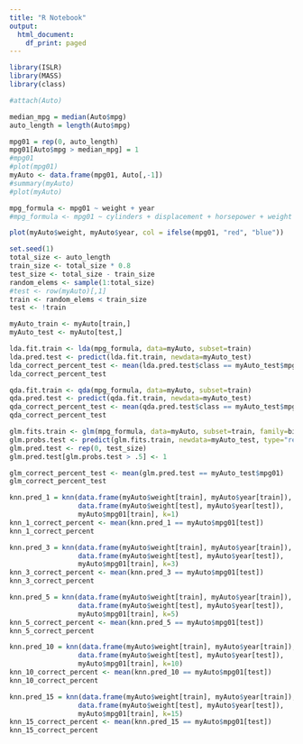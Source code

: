 ```yaml
---
title: "R Notebook"
output:
  html_document:
    df_print: paged
---
```



```r
library(ISLR)
library(MASS)
library(class)

#attach(Auto)

median_mpg = median(Auto$mpg)
auto_length = length(Auto$mpg)

mpg01 = rep(0, auto_length)
mpg01[Auto$mpg > median_mpg] = 1
#mpg01
#plot(mpg01)
myAuto <- data.frame(mpg01, Auto[,-1])
#summary(myAuto)
#plot(myAuto)

mpg_formula <- mpg01 ~ weight + year
#mpg_formula <- mpg01 ~ cylinders + displacement + horsepower + weight + acceleration + year + origin
```


```r
plot(myAuto$weight, myAuto$year, col = ifelse(mpg01, "red", "blue"))
```

```r
set.seed(1)
total_size <- auto_length
train_size <- total_size * 0.8
test_size <- total_size - train_size
random_elems <- sample(1:total_size)
#test <- row(myAuto)[,1]
train <- random_elems < train_size
test <- !train

myAuto_train <- myAuto[train,]
myAuto_test <- myAuto[test,]
```

```r
lda.fit.train <- lda(mpg_formula, data=myAuto, subset=train)
lda.pred.test <- predict(lda.fit.train, newdata=myAuto_test)
lda_correct_percent_test <- mean(lda.pred.test$class == myAuto_test$mpg01)
lda_correct_percent_test
```

```r
qda.fit.train <- qda(mpg_formula, data=myAuto, subset=train)
qda.pred.test <- predict(qda.fit.train, newdata=myAuto_test)
qda_correct_percent_test <- mean(qda.pred.test$class == myAuto_test$mpg01)
qda_correct_percent_test
```

```r
glm.fits.train <- glm(mpg_formula, data=myAuto, subset=train, family=binomial)
glm.probs.test <- predict(glm.fits.train, newdata=myAuto_test, type="response")
glm.pred.test <- rep(0, test_size)
glm.pred.test[glm.probs.test > .5] <- 1

glm_correct_percent_test <- mean(glm.pred.test == myAuto_test$mpg01)
glm_correct_percent_test
```


```r
knn.pred_1 = knn(data.frame(myAuto$weight[train], myAuto$year[train]),
                 data.frame(myAuto$weight[test], myAuto$year[test]),
                 myAuto$mpg01[train], k=1)
knn_1_correct_percent <- mean(knn.pred_1 == myAuto$mpg01[test])
knn_1_correct_percent
```

```r
knn.pred_3 = knn(data.frame(myAuto$weight[train], myAuto$year[train]),
                 data.frame(myAuto$weight[test], myAuto$year[test]),
                 myAuto$mpg01[train], k=3)
knn_3_correct_percent <- mean(knn.pred_3 == myAuto$mpg01[test])
knn_3_correct_percent
```

```r
knn.pred_5 = knn(data.frame(myAuto$weight[train], myAuto$year[train]),
                 data.frame(myAuto$weight[test], myAuto$year[test]),
                 myAuto$mpg01[train], k=5)
knn_5_correct_percent <- mean(knn.pred_5 == myAuto$mpg01[test])
knn_5_correct_percent
```


```r
knn.pred_10 = knn(data.frame(myAuto$weight[train], myAuto$year[train]),
                 data.frame(myAuto$weight[test], myAuto$year[test]),
                 myAuto$mpg01[train], k=10)
knn_10_correct_percent <- mean(knn.pred_10 == myAuto$mpg01[test])
knn_10_correct_percent
```

```r
knn.pred_15 = knn(data.frame(myAuto$weight[train], myAuto$year[train]),
                 data.frame(myAuto$weight[test], myAuto$year[test]),
                 myAuto$mpg01[train], k=15)
knn_15_correct_percent <- mean(knn.pred_15 == myAuto$mpg01[test])
knn_15_correct_percent
```